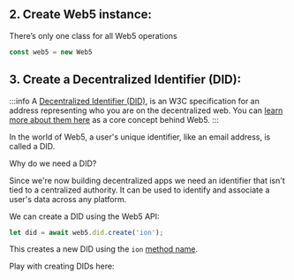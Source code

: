 ## 2. Create Web5 instance:

There’s only one class for all Web5 operations

```js
const web5 = new Web5
```

## 3. Create a Decentralized Identifier (DID):

:::info
A [Decentralized Identifier (DID)](https://www.w3.org/TR/did-core/),
is an W3C specification for an address representing who you are on the decentralized web. You 
can [learn more about them here](/docs/web5/learn/decentralized-identifiers) as 
a core concept behind Web5.
:::

In the world of Web5, a user's unique identifier, like an email address, is called a DID.

Why do we need a DID?

Since we're now building decentralized apps we need an identifier that isn't tied to a centralized authority.
It can be used to identify and associate a user's data across any platform.

We can create a DID using the Web5 API:

```js
let did = await web5.did.create('ion');
```

This creates a new DID using the `ion` [method name](/docs/glossary#did-method---ion).

Play with creating DIDs here: